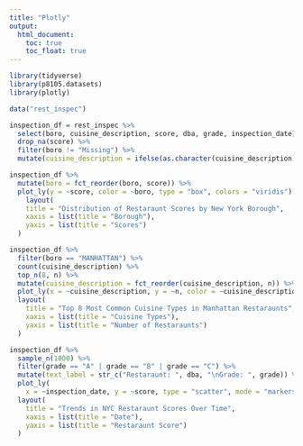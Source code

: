 ```yaml
---
title: "Plotly"
output: 
  html_document:
    toc: true
    toc_float: true
---
```


```r
library(tidyverse)
library(p8105.datasets)
library(plotly)
```


```r
data("rest_inspec") 
```

```r
inspection_df = rest_inspec %>% 
  select(boro, cuisine_description, score, dba, grade, inspection_date) %>% 
  drop_na(score) %>% 
  filter(boro != "Missing") %>% 
  mutate(cuisine_description = ifelse(as.character(cuisine_description) == "Latin (Cuban, Dominican, Puerto Rican, South & Central American)", "Latin", as.character(cuisine_description)))

```

```r
inspection_df %>% 
  mutate(boro = fct_reorder(boro, score)) %>% 
  plot_ly(y = ~score, color = ~boro, type = "box", colors = "viridis") %>% 
    layout(
    title = "Distribution of Restaraunt Scores by New York Borough",
    xaxis = list(title = "Borough"),
    yaxis = list(title = "Scores")
  )
```

```r
inspection_df %>% 
  filter(boro == "MANHATTAN") %>%
  count(cuisine_description) %>%
  top_n(8, n) %>% 
  mutate(cuisine_description = fct_reorder(cuisine_description, n)) %>% 
  plot_ly(x = ~cuisine_description, y = ~n, color = ~cuisine_description, type = "bar", colors = "viridis") %>%
  layout(
    title = "Top 8 Most Common Cuisine Types in Manhattan Restaraunts",
    xaxis = list(title = "Cuisine Types"),
    yaxis = list(title = "Number of Restaraunts")
  )
```

```r
inspection_df %>%
  sample_n(1000) %>% 
  filter(grade == "A" | grade == "B" | grade == "C") %>%
  mutate(text_label = str_c("Restaraunt: ", dba, "\nGrade: ", grade)) %>% 
  plot_ly(
    x = ~inspection_date, y = ~score, type = "scatter", mode = "markers", color = ~boro, colors = "viridis", text = ~text_label, alpha = 0.5) %>% 
  layout(
    title = "Trends in NYC Restaraunt Scores Over Time",
    xaxis = list(title = "Date"),
    yaxis = list(title = "Restaraunt Score")
  )
```

